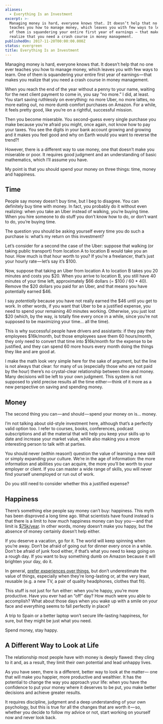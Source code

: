 ```yaml
---
aliases:
  - Everything Is an Investment
excerpt: >-
  Managing money is hard, everyone knows that. It doesn’t help that no one ever
  teaches you how to manage money, which leaves you with few ways to learn. One
  of them is squandering your entire first year of earnings — that makes you
  realize that you need a crash course in money management.
publishedOn: 2017-11-20T00:00:00.000Z
status: evergreen
title: Everything Is an Investment
---
```

Managing money is hard, everyone knows that. It doesn’t help that no one ever teaches you how to manage money, which leaves you with few ways to learn. One of them is squandering your entire first year of earnings — that makes you realize that you need a crash course in money management.

When you reach the end of the year without a penny to your name, waiting for the next client payment to come in, you say “no more.” I did, at least. You start saving ruthlessly on everything: no more Uber, no more lattes, no more eating out, no more dumb comfort purchases on Amazon. For a while, it feels pretty good, like you’re on a rightful, successful mission.

Then you become miserable. You second-guess every single purchase you make because you’re afraid you might, once again, not know how to pay your taxes. You see the digits in your bank account growing and growing and it makes you feel good and why on Earth would you want to reverse the trend?!

However, there is a different way to use money, one that doesn’t make you miserable or poor. It requires good judgment and an understanding of basic mathematics, which I’ll assume you have.

My point is that you should spend your money on three things: time, money and happiness.

## Time

People say money doesn’t buy time, but I beg to disagree. You can definitely buy time with money. In fact, you probably do it without even realizing: when you take an Uber instead of walking, you’re buying time. When you hire someone to do stuff you don’t know how to do, or don’t want to do, you’re buying time.

The question you should be asking yourself every time you do such a purchase is: what’s my return on this investment?

Let’s consider for a second the case of the Uber: suppose that walking (or taking public transport) from location A to location B would take you an hour. How much is that hour worth to you? If you’re a freelancer, that’s just your hourly rate — let’s say it’s $100.

Now, suppose that taking an Uber from location A to location B takes you 20 minutes and costs you $20. When you arrive to location B, you still have 40 minutes of your time left, approximately $66 dollars (= $100 / 60 \* 40). Remove the $20 dollars you paid for an Uber, and that means you have potentially earned $46.

I say _potentially_ because you have not really earned the $46 until you get to work. In other words, if you want that Uber to be a justified expense, you need to spend your remaining 40 minutes working. Otherwise, you just lost $20 (which, by the way, is totally fine every once in a while, since you’re not supposed to be maximizing your time… all the time).

This is why successful people have drivers and assistants: if they pay their employees $16k/month, but those employees save them 60 hours/month, they only need to convert that time into $16k/month for the expense to be justified, and they can spend 60 more hours every month doing the things they like and are good at.

I make the math look very simple here for the sake of argument, but the line is not always that clear: for many of us (especially those who are not paid by the hour) there’s no crystal-clear relationship between time and money. Many decisions will be left to your own judgment. This system is not supposed to yield precise results all the time either — think of it more as a new perspective on saving and spending money.

## Money

The second thing you can — and should — spend your money on is… money.

I’m not talking about old-style investment here, although that’s a perfectly valid option too. I refer to courses, books, conferences, podcast subscriptions and all the material that will help you keep your skills up to date and increase your market value, while also making you a more interesting person to talk with at parties.

You should never (within reason!) question the value of learning a new skill or simply expanding your culture. We’re in the age of information: the more information and abilities you can acquire, the more you’ll be worth to your employer or client. If you can master a wide range of skills, you will never find yourself unemployed or run out of work.

Do you still need to consider whether this a justified expense?

## Happiness

There’s something else people say money can’t buy: happiness. This myth has been disproved a long time ago. What scientists have found instead is that there is a limit to _how much_ happiness money can buy you — and that limit is [$75k/year](http://content.time.com/time/magazine/article/0,9171,2019628,00.html). In other words, money doesn’t make you happy, but the absence of money certainly doesn’t help either.

If you deserve a vacation, go for it. The world will keep spinning when you’re away. Don’t be afraid of going out for dinner every once in a while. Don’t be afraid of junk food either, if that’s what you need to keep going on a rough day. If you want to buy something dumb on Amazon because it will brighten your day, do it.

In general, [prefer experiences over things](https://www.theatlantic.com/business/archive/2014/10/buy-experiences/381132/), but don’t underestimate the value of things, especially when they’re long-lasting or, at the very least, reusable (e.g. a new TV, a pair of quality headphones, clothes that fit).

This stuff is not just for fun either: when you’re happy, you’re more productive. Have you ever had an “off” day? How much were you able to accomplish? What about those days when you wake up with a smile on your face and everything seems to fall perfectly in place?

A trip to Spain or a better laptop won’t secure life-lasting happiness, for sure, but they might be just what you need.

Spend money, stay happy.

## A Different Way to Look at Life

The relationship most people have with money is deeply flawed: they cling to it and, as a result, they limit their own potential and lead unhappy lives.

As you have seen, there is a different, better way to look at the matter— one that will make you happier, more productive and wealthier. It has the potential to change the way you approach your life: when you have the confidence to put your money where it deserves to be put, you make better decisions and achieve greater results.

It requires discipline, judgment and a deep understanding of your own psychology, but this is true for all the changes that are worth it — so, whether you decide to follow my advice or not, start working on yourself now and never look back.

